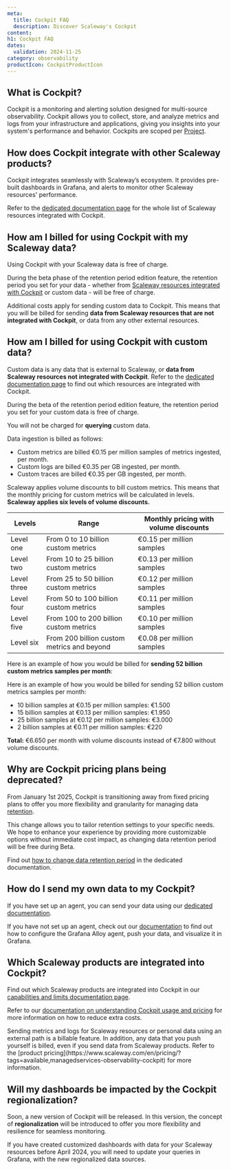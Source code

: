 ```yaml
---
meta:
  title: Cockpit FAQ
  description: Discover Scaleway's Cockpit
content:
h1: Cockpit FAQ
dates:
  validation: 2024-11-25
category: observability
productIcon: CockpitProductIcon
---
```


<Macro id="cockpit-plan-deprecation" />

## What is Cockpit?

Cockpit is a monitoring and alerting solution designed for multi-source observability. Cockpit allows you to collect, store, and analyze metrics and logs from your infrastructure and applications, giving you insights into your system's performance and behavior.
Cockpits are scoped per [Project](/organizations-and-projects/concepts/#project).

## How does Cockpit integrate with other Scaleway products?

Cockpit integrates seamlessly with Scaleway’s ecosystem. It provides pre-built dashboards in Grafana, and alerts to monitor other Scaleway resources' performance.

Refer to the [dedicated documentation page](/cockpit/reference-content/cockpit-limitations/#product-integration-into-cockpit) for the whole list of Scaleway resources integrated with Cockpit.

## How am I billed for using Cockpit with my Scaleway data?

Using Cockpit with your Scaleway data is free of charge.

During the beta phase of the retention period edition feature, the retention period you set for your data - whether from [Scaleway resources integrated with Cockpit](/cockpit/reference-content/cockpit-limitations/#product-integration-into-cockpit) or custom data - will be free of charge.

Additional costs apply for sending custom data to Cockpit. This means that you will be billed for sending **data from Scaleway resources that are not integrated with Cockpit**, or data from any other external resources.

## How am I billed for using Cockpit with custom data?

Custom data is any data that is external to Scaleway, or **data from Scaleway resources not integrated with Cockpit**. Refer to the [dedicated documentation page](/cockpit/reference-content/cockpit-limitations/#product-integration-into-cockpit) to find out which resources are integrated with Cockpit.

During the beta of the retention period edition feature, the retention period you set for your custom data is free of charge.

You will not be charged for **querying** custom data.

Data ingestion is billed as follows:

- Custom metrics are billed €0.15 per million samples of metrics ingested, per month.
- Custom logs are billed €0.35 per GB ingested, per month.
- Custom traces are billed €0.35 per GB ingested, per month.

Scaleway applies volume discounts to bill custom metrics. This means that the monthly pricing for custom metrics will be calculated in levels. **Scaleway applies six levels of volume discounts.**

| Levels       | Range                                        | Monthly pricing with volume discounts    |
|--------------|----------------------------------------------|------------------------------------------|
| Level one    | From 0 to 10 billion custom metrics          | €0.15 per million samples                |
| Level two    | From 10 to 25 billion custom metrics         | €0.13 per million samples                |
| Level three  | From 25 to 50 billion custom metrics         | €0.12 per million samples                |
| Level four   | From 50 to 100 billion custom metrics        | €0.11 per million samples                |
| Level five   | From 100 to 200 billion custom metrics       | €0.10 per million samples                |
| Level six    | From 200 billion custom metrics and beyond   | €0.08 per million samples                |


Here is an example of how you would be billed for **sending 52 billion custom metrics samples per month**:

Here is an example of how you would be billed for sending 52 billion custom metrics samples per month:
- 10 billion samples at €0.15 per million samples: €1.500
- 15 billion samples at €0.13 per million samples: €1.950
- 25 billion samples at €0.12 per million samples: €3.000
- 2 billion samples at €0.11 per million samples: €220

**Total:** €6.650 per month with volume discounts instead of €7.800 without volume discounts.

## Why are Cockpit pricing plans being deprecated?

From January 1st 2025, Cockpit is transitioning away from fixed pricing plans to offer you more flexibility and granularity for managing data [retention](/cockpit/concepts/#retention).

This change allows you to tailor retention settings to your specific needs. We hope to enhance your experience by providing more customizable options without immediate cost impact, as changing data retention period will be free during Beta.

Find out [how to change data retention period](/cockpit/how-to/change-data-retention/) in the dedicated documentation.

## How do I send my own data to my Cockpit?

If you have set up an agent, you can send your data using our [dedicated documentation](/cockpit/how-to/send-metrics-logs-to-cockpit/).


If you have not set up an agent, check out our [documentation](/cockpit/how-to/send-metrics-with-grafana-alloy/) to find out how to
configure the Grafana Alloy agent, push your data, and visualize it in Grafana.

## Which Scaleway products are integrated into Cockpit?

Find out which Scaleway products are integrated into Cockpit in our [capabilities and limits documentation page](/cockpit/reference-content/cockpit-limitations/#product-integration-into-cockpit).

Refer to our [documentation on understanding Cockpit usage and pricing](/cockpit/reference-content/understanding-cockpit-usage/) for more information on how to reduce extra costs.

<Message type="important">
 Sending metrics and logs for Scaleway resources or personal data using an external path is a billable feature. In addition, any data that you push yourself is billed, even if you send data from Scaleway products. Refer to the [product pricing](https://www.scaleway.com/en/pricing/?tags=available,managedservices-observability-cockpit) for more information.
</Message>

## Will my dashboards be impacted by the Cockpit regionalization?

Soon, a new version of Cockpit will be released. In this version, the concept of **regionalization** will be introduced to offer you more flexibility and resilience for seamless monitoring.

If you have created customized dashboards with data for your Scaleway resources before April 2024, you will need to update your queries in Grafana, with the new regionalized data sources.
